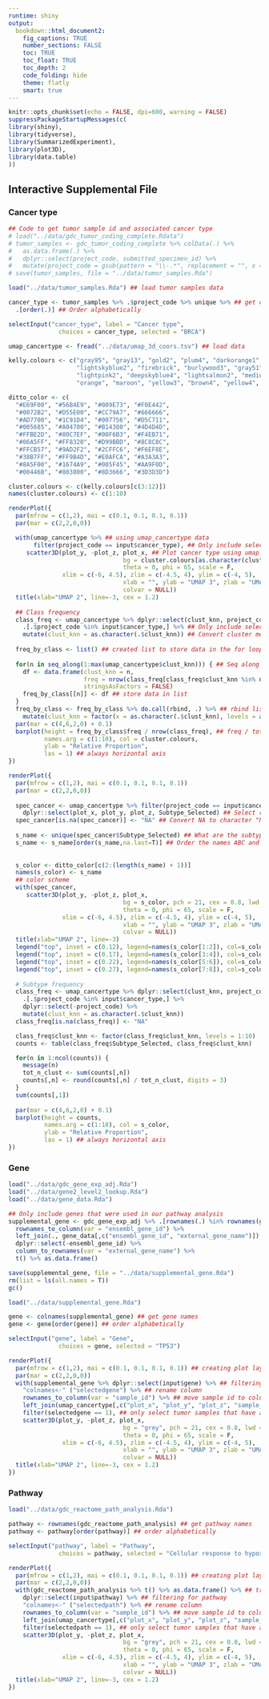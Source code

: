 ```yaml
---
runtime: shiny
output: 
  bookdown::html_document2:
    fig_captions: TRUE
    number_sections: FALSE
    toc: TRUE
    toc_float: TRUE
    toc_depth: 2
    code_folding: hide
    theme: flatly
    smart: true
---
```


```r
knitr::opts_chunk$set(echo = FALSE, dpi=600, warning = FALSE)
suppressPackageStartupMessages(c(
library(shiny),
library(tidyverse),
library(SummarizedExperiment),
library(plot3D),
library(data.table)
))
```

## Interactive Supplemental File {.tabset}

### Cancer type
```r
## Code to get tumor sample id and associated cancer type
# load("../data/gdc_tumor_coding_complete.Rdata")
# tumor_samples <- gdc_tumor_coding_complete %>% colData(.) %>% 
#   as.data.frame(.) %>%
#   dplyr::select(project_code, submitted_specimen_id) %>% 
#   mutate(project_code = gsub(pattern = "\\-.*", replacement = "", x = .$project_code))
# save(tumor_samples, file = "../data/tumor_samples.Rda")

load("../data/tumor_samples.Rda") ## load tumor samples data

cancer_type <- tumor_samples %>% .$project_code %>% unique %>% ## get cancer type info
  .[order(.)] ## Order alphabetically

selectInput("cancer_type", label = "Cancer type",
              choices = cancer_type, selected = "BRCA")
```

```r
umap_cancertype <- fread("../data/umap_3d_coors.tsv") ## load data

kelly.colours <- c("gray95", "gray13", "gold2", "plum4", "darkorange1",
                   "lightskyblue2", "firebrick", "burlywood3", "gray51", "springgreen4",
                   "lightpink2", "deepskyblue4", "lightsalmon2", "mediumpurple4",
                   "orange", "maroon", "yellow3", "brown4", "yellow4", "sienna4", "chocolate", "gray19")

ditto_color <- c(
  "#E69F00", "#56B4E9", "#009E73", "#F0E442",
  "#0072B2", "#D55E00", "#CC79A7", "#666666",
  "#AD7700", "#1C91D4", "#007756", "#D5C711",
  "#005685", "#A04700", "#B14380", "#4D4D4D",
  "#FFBE2D", "#80C7EF", "#00F6B3", "#F4EB71",
  "#06A5FF", "#FF8320", "#D99BBD", "#8C8C8C",
  "#FFCB57", "#9AD2F2", "#2CFFC6", "#F6EF8E",
  "#38B7FF", "#FF9B4D", "#E0AFCA", "#A3A3A3",
  "#8A5F00", "#1674A9", "#005F45", "#AA9F0D",
  "#00446B", "#803800", "#8D3666", "#3D3D3D")

cluster.colours <- c(kelly.colours[c(3:12)])
names(cluster.colours) <- c(1:10)

renderPlot({
  par(mfrow = c(1,2), mai = c(0.1, 0.1, 0.1, 0.1))
  par(mar = c(2,2,0,0))

  with(umap_cancertype %>% ## using umap_cancertype data
       filter(project_code == input$cancer_type), ## Only include selected cancer type
     scatter3D(plot_y, -plot_z, plot_x, ## Plot cancer type using umap 3d coors
                                bg = cluster.colours[as.character(clust_knn)], pch = 21, cex = 0.8, lwd = 0.2,
                                theta = 0, phi = 65, scale = F,
               xlim = c(-6, 4.5), zlim = c(-4.5, 4), ylim = c(-4, 5),
                                xlab = "", ylab = "UMAP 3", zlab = "UMAP 1",
                                colvar = NULL))
  title(xlab="UMAP 2", line=-3, cex = 1.2)
  
  ## Class frequency
  class_freq <- umap_cancertype %>% dplyr::select(clust_knn, project_code) %>% ## select relevant columns
    .[.$project_code %in% input$cancer_type,] %>% ## Only include selected cancer type
    mutate(clust_knn = as.character(.$clust_knn)) ## Convert cluster membership to character
  
  freq_by_class <- list() ## created list to store data in the for loop below
  
  for(n in seq_along(1:max(umap_cancertype$clust_knn))) { ## Seq along clusters 1-10
    df <- data.frame(clust_knn = n,
                     freq = nrow(class_freq[class_freq$clust_knn %in% n, ]), ## count number of tumor in each cluster
                     stringsAsFactors = FALSE)
    freq_by_class[[n]] <- df ## store data in list
  }
  freq_by_class <- freq_by_class %>% do.call(rbind, .) %>% ## rbind list
    mutate(clust_knn = factor(x = as.character(.$clust_knn), levels = as.character(c(1:max(umap_cancertype$clust_knn))))) ## turn to factor and relevel 
  par(mar = c(4,6,2,0) + 0.1)
  barplot(height = freq_by_class$freq / nrow(class_freq), ## freq / tot_n_cancertype 
          names.arg = c(1:10), col = cluster.colours,
          ylab = "Relative Proportion",
          las = 1) ## always horizontal axis
})

renderPlot({
  par(mfrow = c(1,2), mai = c(0.1, 0.1, 0.1, 0.1))
  par(mar = c(2,2,0,0))
  
  spec_cancer <- umap_cancertype %>% filter(project_code == input$cancer_type) %>% ## Filter for selected cancer type
    dplyr::select(plot_x, plot_y, plot_z, Subtype_Selected) ## Select relevant column 
  spec_cancer[is.na(spec_cancer)] <- "NA" ## Convert NA to character "NA"
  
  s_name <- unique(spec_cancer$Subtype_Selected) ## What are the subtype names
  s_name <- s_name[order(s_name,na.last=T)] ## Order the names ABC and have NA last
  
  
  s_color <- ditto_color[c(2:(length(s_name) + 1))]
  names(s_color) <- s_name
  ## color scheme
  with(spec_cancer,
     scatter3D(plot_y, -plot_z, plot_x, 
                                bg = s_color, pch = 21, cex = 0.8, lwd = 0.2,
                                theta = 0, phi = 65, scale = F,
               xlim = c(-6, 4.5), zlim = c(-4.5, 4), ylim = c(-4, 5),
                                xlab = "", ylab = "UMAP 3", zlab = "UMAP 1",
                                colvar = NULL))
  title(xlab="UMAP 2", line=-3)
  legend("top", inset = c(0.12), legend=names(s_color[1:2]), col=s_color[1:2], pch = 20, bty = "n", horiz = T, cex = 1.2)
  legend("top", inset = c(0.17), legend=names(s_color[3:4]), col=s_color[3:4], pch = 20, bty = "n", horiz = T, cex = 1.2)
  legend("top", inset = c(0.22), legend=names(s_color[5:6]), col=s_color[5:6], pch = 20, bty = "n", horiz = T, cex = 1.2)
  legend("top", inset = c(0.27), legend=names(s_color[7:8]), col=s_color[7:8], pch = 20, bty = "n", horiz = T, cex = 1.2)
  
  # Subtype frequency
  class_freq <- umap_cancertype %>% dplyr::select(clust_knn, project_code, Subtype_Selected) %>%
    .[.$project_code %in% input$cancer_type,] %>%
    dplyr::select(-project_code) %>%
    mutate(clust_knn = as.character(.$clust_knn))
  class_freq[is.na(class_freq)] <- "NA"

  class_freq$clust_knn <- factor(class_freq$clust_knn, levels = 1:10)
  counts <- table(class_freq$Subtype_Selected, class_freq$clust_knn)

  for(n in 1:ncol(counts)) {
    message(n)
    tot_n_clust <- sum(counts[,n])
    counts[,n] <- round(counts[,n] / tot_n_clust, digits = 3)
  }
  sum(counts[,1])
  
  par(mar = c(4,6,2,0) + 0.1)
  barplot(height = counts,
          names.arg = c(1:10), col = s_color,
          ylab = "Relative Proportion",
          las = 1) ## always horizontal axis
})
```

### Gene
```r
load("../data/gdc_gene_exp_adj.Rda")
load("../data/gene2_level2_lookup.Rda")
load("../data/gene_data.Rda")

## Only include genes that were used in our pathway analysis
supplemental_gene <- gdc_gene_exp_adj %>% .[rownames(.) %in% rownames(gene2level2_lookup),] %>%
  rownames_to_column(var = "ensembl_gene_id") %>%
  left_join(., gene_data[,c("ensembl_gene_id", "external_gene_name")]) %>%
  dplyr::select(-ensembl_gene_id) %>%
  column_to_rownames(var = "external_gene_name") %>%
  t() %>% as.data.frame()

save(supplemental_gene, file = "../data/supplemental_gene.Rda")
rm(list = ls(all.names = T))
gc()
```

```r
load("../data/supplemental_gene.Rda")

gene <- colnames(supplemental_gene) ## get gene names
gene <- gene[order(gene)] ## order alphabetically

selectInput("gene", label = "Gene",
              choices = gene, selected = "TP53")
```

```r

renderPlot({
  par(mfrow = c(1,2), mai = c(0.1, 0.1, 0.1, 0.1)) ## creating plot layout 1 x 2
  par(mar = c(2,2,0,0))
  with(supplemental_gene %>% dplyr::select(input$gene) %>% ## filtering for gene
    "colnames<-" ("selectedgene") %>% ## rename column
    rownames_to_column(var = "sample_id") %>% ## move sample id to column
    left_join(umap_cancertype[,c("plot_x", "plot_y", "plot_z", "sample_id")], ., by = "sample_id") %>% ## left join data by sample_id
    filter(selectedgene == 1), ## only select tumor samples that have a mutation in the selected gene
    scatter3D(plot_y, -plot_z, plot_x, 
                                bg = "grey", pch = 21, cex = 0.8, lwd = 0.2,
                                theta = 0, phi = 65, scale = F,
               xlim = c(-6, 4.5), zlim = c(-4.5, 4), ylim = c(-4, 5),
                                xlab = "", ylab = "UMAP 3", zlab = "UMAP 1",
                                colvar = NULL))
  title(xlab="UMAP 2", line=-3, cex = 1.2)
})
```

### Pathway
```r
load("../data/gdc_reactome_path_analysis.Rda")

pathway <- rownames(gdc_reactome_path_analysis) ## get pathway names
pathway <- pathway[order(pathway)] ## order alphabetically

selectInput("pathway", label = "Pathway",
              choices = pathway, selected = "Cellular response to hypoxia")
```

```r

renderPlot({
  par(mfrow = c(1,2), mai = c(0.1, 0.1, 0.1, 0.1)) ## creating plot layout 1 x 2
  par(mar = c(2,2,0,0))
  with(gdc_reactome_path_analysis %>% t() %>% as.data.frame() %>% ## transpose data for left_joining later
    dplyr::select(input$pathway) %>% ## filtering for pathway
    "colnames<-" ("selectedpath") %>% ## rename column
    rownames_to_column(var = "sample_id") %>% ## move sample id to column
    left_join(umap_cancertype[,c("plot_x", "plot_y", "plot_z", "sample_id")], ., by = "sample_id") %>% ## left join data by sample_id
    filter(selectedpath == 1), ## only select tumor samples that have a mutation in the selected gene
    scatter3D(plot_y, -plot_z, plot_x, 
                                bg = "grey", pch = 21, cex = 0.8, lwd = 0.2,
                                theta = 0, phi = 65, scale = F,
               xlim = c(-6, 4.5), zlim = c(-4.5, 4), ylim = c(-4, 5),
                                xlab = "", ylab = "UMAP 3", zlab = "UMAP 1",
                                colvar = NULL))
  title(xlab="UMAP 2", line=-3, cex = 1.2)
})
```
